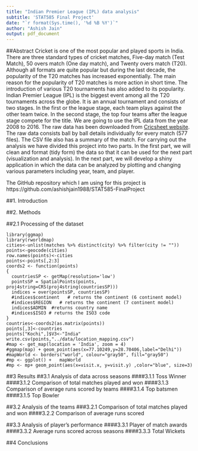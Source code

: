 ```yaml
---
title: "Indian Premier League (IPL) data analysis"
subtitle: 'STAT585 Final Project'
date: "`r format(Sys.time(), '%d %B %Y')`"
author: "Ashish Jain"
output: pdf_document
---
```


##Abstract
Cricket is one of the most popular and played sports in India. There are three standard types of cricket matches, Five-day match (Test Match), 50 overs match (One day match), and Twenty overs match (T20). Although all formats are quite popular but during the last decade, the popularity of the T20 matches has increased exponentially. The main reason for the popularity of T20 matches is more action in short time. The introduction of various T20 tournaments has also added to its popularity. Indian Premier League (IPL) is the biggest event among all the T20 tournaments across the globe. It is an annual tournament and consists of two stages. In the first or the league stage, each team plays against the other team twice. In the second stage, the top four teams after the league stage compete for the title. We are going to use the IPL data from the year 2008 to 2016. The raw data has been downloaded from [Cricsheet website](http://cricsheet.org/downloads/). The raw data consists ball by ball details individually for every match (577 files). The CSV file also has a summary of the match. For carrying out the analysis we have divided this project into two parts. In the first part, we will clean and format (tidy form) the data so that it can be used for the next part (visualization and analysis). In the next part, we will develop a shiny application in which the data can be analyzed by plotting and changing various parameters including year, team, and player.

The GitHub repository which I am using for this project is https://github.com/ashishjain1988/STAT585-FinalProject

##1. Introduction

##2. Methods

##2.1 Processing of the dataset
```
library(ggmap)
library(rworldmap)
cities<-unlist(matches %>% distinct(city) %>% filter(city != ""))
points<-geocode(cities)
row.names(points)<-cities
points<-points[,2:3]
coords2 <- function(points)
{
  countriesSP <- getMap(resolution='low')
  pointsSP = SpatialPoints(points, proj4string=CRS(proj4string(countriesSP)))  
  indices = over(pointsSP, countriesSP)
  #indices$continent   # returns the continent (6 continent model)
  #indices$REGION   # returns the continent (7 continent model)
  indices$ADMIN  #returns country name
  #indices$ISO3 # returns the ISO3 code 
}
countries<-coords2(as.matrix(points))
points[,3]<-countries
points["Kochi",]$V3<-"India"
write.csv(points,"../data/location_mapping.csv")
#map <- get_map(location = 'India', zoom = 4)
#ggmap(map) + geom_point(aes(x=77.10249,y=28.70406,label="Delhi"))
#mapWorld <- borders("world", colour="gray50", fill="gray50")
#mp <- ggplot() +   mapWorld
#mp <- mp+ geom_point(aes(x=visit.x, y=visit.y) ,color="blue", size=3)
```
##3 Results
##3.1 Analysis of data across seasons
####3.1.1 Toss Winner
####3.1.2 Comparison of total matches played and won
####3.1.3 Comparison of average runs scored by teams 
####3.1.4 Top batsmen
####3.1.5 Top Bowler

##3.2 Analysis of the teams
###3.2.1 Comparison of total matches played and won
####3.2.2 Comparison of average runs scored

##3.3 Analysis of player's performance
####3.3.1 Player of match awards
####3.3.2 Average runs scored across seasons
####3.3.3 Total Wickets

##4 Conclusions


